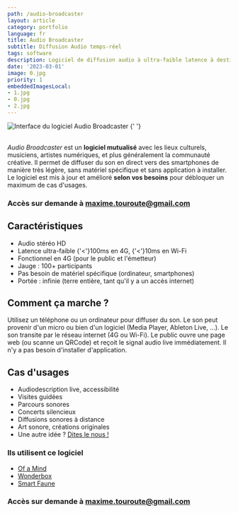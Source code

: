 ```yaml
---
path: /audio-broadcaster
layout: article
category: portfolio
language: fr
title: Audio Broadcaster
subtitle: Diffusion Audio temps-réel
tags: software
description: Logiciel de diffusion audio à ultra-faible latence à destination des artistes et lieux culturels
date: '2023-03-01'
image: 0.jpg
priority: 1
embeddedImagesLocal:
- 1.jpg
- 0.jpg
- 2.jpg
---
```


![Interface du logiciel Audio Broadcaster](0.jpg)
<ImageGrid props={props.data.mdx.frontmatter.embeddedImagesLocal} />{' '}
<br/>
<br/>

_Audio Broadcaster_ est un __logiciel mutualisé__ avec les lieux culturels, musiciens, artistes numériques, et plus généralement la communauté créative. 
Il permet de diffuser du son en direct vers des smartphones de manière très légère, sans matériel spécifique et sans application à installer. Le logiciel est mis à jour et amélioré __selon vos besoins__ pour débloquer un maximum de cas d'usages.

### Accès sur demande à [maxime.touroute@gmail.com](mailto:maxime.touroute@gmail.com)
  

## Caractéristiques 

- Audio stéréo HD
- Latence ultra-faible  {'<'}100ms en 4G,  {'<'}10ms en Wi-Fi
- Fonctionnel en 4G (pour le public et l'émetteur)
- Jauge : 100+ participants
- Pas besoin de matériel spécifique (ordinateur, smartphones)
- Portée : infinie (terre entière, tant qu'il y a un accès internet)

## Comment ça marche ?

Utilisez un téléphone ou un ordinateur pour diffuser du son. Le son peut provenir d'un micro ou bien d'un logiciel (Media Player, Ableton Live, ...). Le son transite par le réseau internet (4G ou Wi-Fi). 
Le public ouvre une page web (ou scanne un QRCode) et reçoit le signal audio live immédiatement. Il n'y a pas besoin d'installer d'application.


## Cas d'usages

* Audiodescription live, accessibilité
* Visites guidées
* Parcours sonores
* Concerts silencieux
* Diffusions sonores à distance
* Art sonore, créations originales
* Une autre idée ? [Dites le nous !](mailto:maxime.touroute@gmail.com)

### Ils utilisent ce logiciel
* [Of a Mind](/of-a-mind)
* [Wonderbox](/wonderbox)
* [Smart Faune](/smart-faune)


### Accès sur demande à [maxime.touroute@gmail.com](mailto:maxime.touroute@gmail.com)
